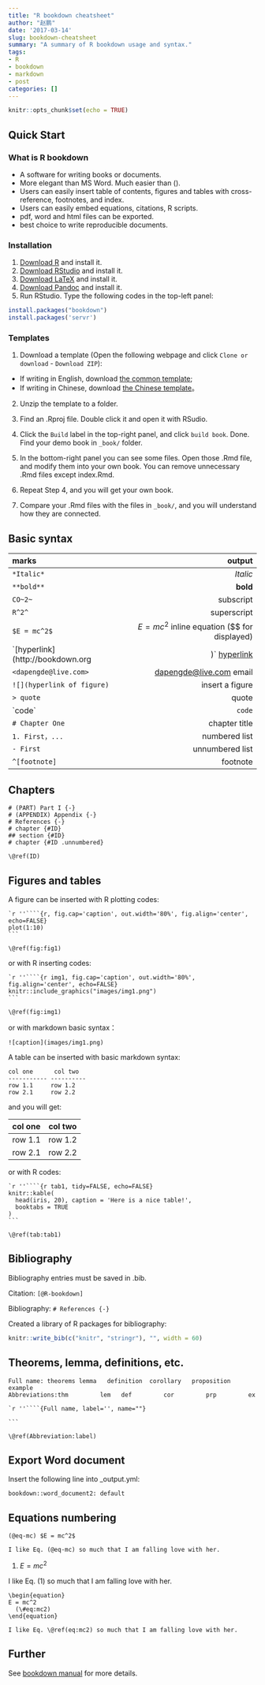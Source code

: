 ```yaml
---
title: "R bookdown cheatsheet"
author: "赵鹏"
date: '2017-03-14'
slug: bookdown-cheatsheet
summary: "A summary of R bookdown usage and syntax."
tags:
- R
- bookdown
- markdown
- post
categories: []
---
```


```r
knitr::opts_chunk$set(echo = TRUE)
```

## Quick Start

### What is R bookdown

- A software for writing books or documents.
- More elegant than MS Word. Much easier than \(\LaTeX\).
- Users can easily insert table of contents, figures and tables with cross-reference, footnotes, and index. 
- Users can easily embed equations, citations, R scripts.
- pdf, word and html files can be exported.
- best choice to write reproducible documents.

### Installation

1. [Download R](https://cran.r-project.org/bin/windows/base/) and install it.
2. [Download RStudio](https://www.rstudio.com/products/rstudio/download/) and install it.
3. [Download LaTeX](http://www.ctex.org/CTeXDownload) and install it. 
4. [Download Pandoc](http://pandoc.org/installing.html) and install it.
5. Run RStudio. Type the following codes in the top-left panel:
 
```r
install.packages("bookdown")
install.packages('servr')
```

### Templates

1. Download a template (Open the following webpage and click `Clone or download` - `Download ZIP`):

- If writing in English, download [the common template](https://github.com/rstudio/bookdown-demo); 
- If writing in Chinese, download [the Chinese template](https://github.com/yihui/bookdown-chinese)。

2. Unzip the template to a folder.

3. Find an .Rproj file. Double click it and open it  with RSudio.

4. Click the `Build` label in the top-right panel, and click `build book`. Done. Find your demo book in `_book/` folder.

5. In the bottom-right panel you can see some files. Open those .Rmd file, and modify them into your own book. You can remove unnecessary .Rmd files except index.Rmd.

6. Repeat Step 4, and you will get your own book.

7. Compare your .Rmd files with the files in `_book/`, and you will understand how they are connected.

## Basic syntax

marks                            output
------------------------------- -----
`*Italic*`                        *Italic*
`**bold**`                        **bold**
`CO~2~`                           subscript
`R^2^`                            superscript
`$E = mc^2$`                      $E = mc^2$ inline equation ($$ for displayed)
`[hyperlink](http://bookdown.org)`   [hyperlink](http://bookdown.org)
`<dapengde@live.com>`             <dapengde@live.com> email
`![](hyperlink of figure)`        insert a figure
`> quote`                         quote
\`code\`                          `code`
`# Chapter One`                   chapter title
`1. First，...`                   numbered list 
`- First`                         unnumbered list
`^[footnote]`                     footnote

## Chapters

```
# (PART) Part I {-} 
# (APPENDIX) Appendix {-} 
# References {-}
# chapter {#ID}
## section {#ID}
# chapter {#ID .unnumbered}

\@ref(ID)
```

## Figures and tables

A figure can be inserted with R plotting codes:

    `r ''````{r, fig.cap='caption', out.width='80%', fig.align='center', echo=FALSE}
    plot(1:10)
    ```

`\@ref(fig:fig1)`

or with R inserting codes:

    `r ''````{r img1, fig.cap='caption', out.width='80%', fig.align='center', echo=FALSE}
    knitr::include_graphics("images/img1.png")
    ```
`\@ref(fig:img1)`

or with markdown basic syntax：

```
![caption](images/img1.png)
```

A table can be inserted with basic markdown syntax:

```
col one      col two
----------- ----------
row 1.1     row 1.2
row 2.1     row 2.2
```
and you will get:

col one      col two
----------- ----------
row 1.1     row 1.2
row 2.1     row 2.2

or with R codes:

    `r ''````{r tab1, tidy=FALSE, echo=FALSE}
    knitr::kable(
      head(iris, 20), caption = 'Here is a nice table!',
      booktabs = TRUE
    )
    ```

`\@ref(tab:tab1)`

## Bibliography

Bibliography entries must be saved in .bib.

Citation: `[@R-bookdown]`

Bibliography: `# References {-}`

Created a library of R packages for bibliography:

```r
knitr::write_bib(c("knitr", "stringr"), "", width = 60)
```

## Theorems, lemma, definitions, etc.

```
Full name: theorems	lemma	definition	corollary	proposition	example
Abbreviations:thm	      lem  	def        	cor     	prp	        ex
``` 

    `r ''````{Full name, label='', name=""}
    
    ```

`\@ref(Abbreviation:label)`

## Export Word document

Insert the following line into _output.yml:

```
bookdown::word_document2: default 
```

## Equations numbering


```
(@eq-mc) $E = mc^2$

I like Eq. (@eq-mc) so much that I am falling love with her.
```


(@eq-mc) $E = mc^2$

I like Eq. (@eq-mc) so much that I am falling love with her.


```
\begin{equation} 
E = mc^2
  (\#eq:mc2)
\end{equation} 

I like Eq. \@ref(eq:mc2) so much that I am falling love with her.
```

## Further

See [bookdown manual](https://bookdown.org/yihui/bookdown/) for more details.
